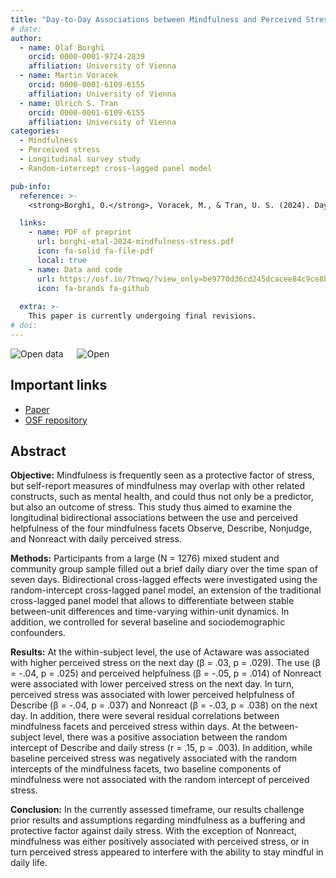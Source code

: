 ```yaml
---
title: "Day-to-Day Associations between Mindfulness and Perceived Stress: Insights from Random Intercept Cross-Lagged Panel Modeling"
# date: 
author:
  - name: Olaf Borghi
    orcid: 0000-0001-9724-2839
    affiliation: University of Vienna
  - name: Martin Voracek
    orcid: 0000-0001-6109-6155
    affiliation: University of Vienna
  - name: Ulrich S. Tran
    orcid: 0000-0001-6109-6155
    affiliation: University of Vienna
categories: 
  - Mindfulness
  - Perceived stress
  - Longitudinal survey study
  - Random-intercept cross-lagged panel model

pub-info:
  reference: >- 
    <strong>Borghi, O.</strong>, Voracek, M., & Tran, U. S. (2024). Day-to-Day Associations between Mindfulness and Perceived Stress: Insights from Random Intercept Cross-Lagged Panel Modeling. (In final stage of review).

  links:
    - name: PDF of preprint
      url: borghi-etal-2024-mindfulness-stress.pdf
      icon: fa-solid fa-file-pdf
      local: true
    - name: Data and code
      url: https://osf.io/7tnwq/?view_only=be9770d36cd245dcacee84c9ce8b600d
      icon: fa-brands fa-github
      
  extra: >-
    This paper is currently undergoing final revisions. 
# doi: 
---
```


![Open data](data_large_color.png) &emsp; ![Open](materials_large_color.png)

## Important links

- [Paper](borghi-etal-2024-mindfulness-stress.pdf)
- [OSF repository](https://osf.io/7tnwq/?view_only=be9770d36cd245dcacee84c9ce8b600d)

## Abstract

**Objective:** Mindfulness is frequently seen as a protective factor of stress, but self-report measures of mindfulness may overlap with other related constructs, such as mental health, and could thus not only be a predictor, but also an outcome of stress. This study thus aimed to examine the longitudinal bidirectional associations between the use and perceived helpfulness of the four mindfulness facets Observe, Describe, Nonjudge, and Nonreact with daily perceived stress. 

**Methods:** Participants from a large (N = 1276) mixed student and community group sample filled out a brief daily diary over the time span of seven days. Bidirectional cross-lagged effects were investigated using the random-intercept cross-lagged panel model, an extension of the traditional cross-lagged panel model that allows to differentiate between stable between-unit differences and time-varying within-unit dynamics. In addition, we controlled for several baseline and sociodemographic confounders.

**Results:** At the within-subject level, the use of Actaware was associated with higher perceived stress on the next day (β = .03, p = .029). The use (β = -.04, p = .025) and perceived helpfulness (β = -.05, p = .014) of Nonreact were associated with lower perceived stress on the next day. In turn, perceived stress was associated with lower perceived helpfulness of Describe (β = -.04, p = .037) and Nonreact (β = -.03, p = .038) on the next day. In addition, there were several residual correlations between mindfulness facets and perceived stress within days. At the between-subject level, there was a positive association between the random intercept of Describe and daily stress (r = .15, p = .003). In addition, while baseline perceived stress was negatively associated with the random intercepts of the mindfulness facets, two baseline components of mindfulness were not associated with the random intercept of perceived stress. 

**Conclusion:** In the currently assessed timeframe, our results challenge prior results and assumptions regarding mindfulness as a buffering and protective factor against daily stress. With the exception of Nonreact, mindfulness was either positively associated with perceived stress, or in turn perceived stress appeared to interfere with the ability to stay mindful in daily life. 
